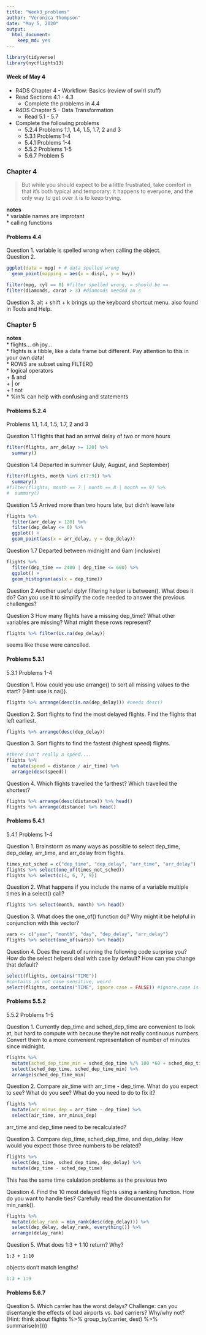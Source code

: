 ```yaml
---
title: "Week3_problems"
author: "Veronica Thompson"
date: "May 5, 2020"
output: 
  html_document: 
    keep_md: yes
---
```


```r
library(tidyverse)
library(nycflights13)
```

#### Week of May 4  
* R4DS Chapter 4 - Workflow: Basics (review of swirl stuff)  
* Read Sections 4.1 - 4.3  
  + Complete the problems in 4.4  
* R4DS Chapter 5 - Data Transformation  
  + Read 5.1 - 5.7  
* Complete the following problems  
  + 5.2.4 Problems 1.1, 1.4, 1.5, 1.7, 2 and 3  
  + 5.3.1 Problems 1-4  
  + 5.4.1 Problems 1-4  
  + 5.5.2 Problems 1-5  
  + 5.6.7 Problem 5  

### Chapter 4  

> But while you should expect to be a little frustrated, take comfort in that it’s both typical and temporary: it happens to everyone, and the only way to get over it is to keep trying.

**notes**  
* variable names are improtant  
* calling functions  

#### Problems 4.4  
Question 1. variable is spelled wrong when calling the object.  
Question 2. 

```r
ggplot(data = mpg) + # data spelled wrong
  geom_point(mapping = aes(x = displ, y = hwy))

filter(mpg, cyl == 8) #filter spelled wrong, = should be ==
filter(diamonds, carat > 3) #diamonds needed an s
```

Question 3. alt + shift + k brings up the keyboard shortcut menu. also found in Tools and Help.  

### Chapter 5  

**notes**  
* flights...  oh joy...  
* flights is a tibble, like a data frame but different. Pay attention to this in your own data!  
* ROWS are subset using FILTER()  
* logical operators  
  + & and  
  + | or  
  + ! not  
* %in% can help with confusing and statements  

#### Problems 5.2.4  
Problems 1.1, 1.4, 1.5, 1.7, 2 and 3  

Question 1.1 flights that had an arrival delay of two or more hours  
```r
filter(flights, arr_delay >= 120) %>%
  summary()
```

Question 1.4 Departed in summer (July, August, and September)  
```r
filter(flights, month %in% c(7:9)) %>%
  summary()
#filter(flights, month == 7 | month == 8 | month == 9) %>%
#  summary()
```

Question 1.5 Arrived more than two hours late, but didn’t leave late  
```r
flights %>%
  filter(arr_delay > 120) %>%
  filter(dep_delay <= 0) %>%
  ggplot() +
  geom_point(aes(x = arr_delay, y = dep_delay))
```

Question 1.7 Departed between midnight and 6am (inclusive)  
```r
flights %>%
  filter(dep_time == 2400 | dep_time <= 600) %>%
  ggplot() +
  geom_histogram(aes(x = dep_time))
```

Question 2 Another useful dplyr filtering helper is between(). What does it do? Can you use it to simplify the code needed to answer the previous challenges?

Question 3 How many flights have a missing dep_time? What other variables are missing? What might these rows represent?  
```r
flights %>% filter(is.na(dep_delay))
```

seems like these were cancelled.  

#### Problems 5.3.1  
5.3.1 Problems 1-4  

Question 1. How could you use arrange() to sort all missing values to the start? (Hint: use is.na()).  
```r
flights %>% arrange(desc(is.na(dep_delay))) #needs desc()
```

Question 2. Sort flights to find the most delayed flights. Find the flights that left earliest.  
```r
flights %>% arrange(desc(dep_delay))
```

Question 3. Sort flights to find the fastest (highest speed) flights.  
```r
#there isn't really a speed.... 
flights %>% 
  mutate(speed = distance / air_time) %>%
  arrange(desc(speed))
```

Question 4. Which flights travelled the farthest? Which travelled the shortest?  
```r
flights %>% arrange(desc(distance)) %>% head()
flights %>% arrange(distance) %>% head()
```

#### Problems 5.4.1  
5.4.1 Problems 1-4   

Question 1. Brainstorm as many ways as possible to select dep_time, dep_delay, arr_time, and arr_delay from flights.  
```r
times_not_sched = c("dep_time", "dep_delay", "arr_time", "arr_delay")
flights %>% select(one_of(times_not_sched))
flights %>% select(c(4, 6, 7, 9))
```

Question 2. What happens if you include the name of a variable multiple times in a select() call?  
```r
flights %>% select(month, month) %>% head()
```

Question 3. What does the one_of() function do? Why might it be helpful in conjunction with this vector?  
```r
vars <- c("year", "month", "day", "dep_delay", "arr_delay")
flights %>% select(one_of(vars)) %>% head()
```

Question 4. Does the result of running the following code surprise you? How do the select helpers deal with case by default? How can you change that default?  
```r
select(flights, contains("TIME"))
#contains is not case sensitive, weird
select(flights, contains("TIME", ignore.case = FALSE)) #ignore.case is an argument for contains, not select
```

#### Problems 5.5.2  
5.5.2 Problems 1-5  

Question 1. Currently dep_time and sched_dep_time are convenient to look at, but hard to compute with because they’re not really continuous numbers. Convert them to a more convenient representation of number of minutes since midnight.  
```r
flights %>%
  mutate(sched_dep_time_min = sched_dep_time %/% 100 *60 + sched_dep_time %% 100) %>%
  select(sched_dep_time, sched_dep_time_min) %>%
  arrange(sched_dep_time_min)
```

Question 2. Compare air_time with arr_time - dep_time. What do you expect to see? What do you see? What do you need to do to fix it?  
```r
flights %>%
  mutate(arr_minus_dep = arr_time - dep_time) %>%
  select(air_time, arr_minus_dep)
```
arr_time and dep_time need to be recalculated?  

Question 3. Compare dep_time, sched_dep_time, and dep_delay. How would you expect those three numbers to be related?
```r
flights %>%
  select(dep_time, sched_dep_time, dep_delay) %>%
  mutate(dep_time - sched_dep_time)
```

This has the same time calulation problems as the previous two

Question 4. Find the 10 most delayed flights using a ranking function. How do you want to handle ties? Carefully read the documentation for min_rank().  
```r
flights %>%
  mutate(delay_rank = min_rank(desc(dep_delay))) %>%
  select(dep_delay, delay_rank, everything()) %>%
  arrange(delay_rank)
```

Question 5. What does 1:3 + 1:10 return? Why?  
```{}
1:3 + 1:10
```
objects don't match lengths!  
```r
1:3 + 1:9
```

#### Problems 5.6.7  

Question 5. Which carrier has the worst delays? Challenge: can you disentangle the effects of bad airports vs. bad carriers? Why/why not? (Hint: think about flights %>% group_by(carrier, dest) %>% summarise(n()))  

